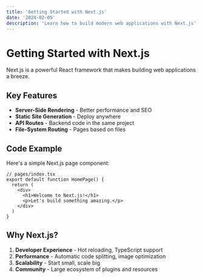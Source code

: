```yaml
---
title: 'Getting Started with Next.js'
date: '2024-02-05'
description: 'Learn how to build modern web applications with Next.js'
---
```


# Getting Started with Next.js

Next.js is a powerful React framework that makes building web applications a breeze.

## Key Features

- **Server-Side Rendering** - Better performance and SEO
- **Static Site Generation** - Deploy anywhere
- **API Routes** - Backend code in the same project
- **File-System Routing** - Pages based on files

## Code Example

Here's a simple Next.js page component:

```tsx
// pages/index.tsx
export default function HomePage() {
  return (
    <div>
      <h1>Welcome to Next.js!</h1>
      <p>Let's build something amazing.</p>
    </div>
  )
}
```

## Why Next.js?

1. **Developer Experience** - Hot reloading, TypeScript support
2. **Performance** - Automatic code splitting, image optimization
3. **Scalability** - Start small, scale big
4. **Community** - Large ecosystem of plugins and resources 
